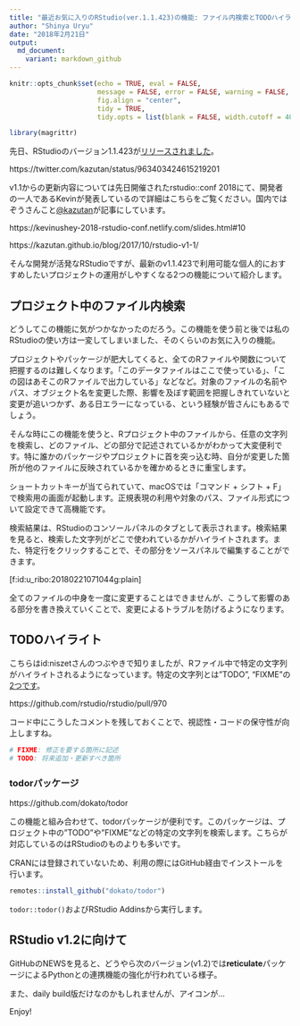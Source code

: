 ```yaml
---
title: "最近お気に入りのRStudio(ver.1.1.423)の機能: ファイル内検索とTODOハイライト"
author: "Shinya Uryu"
date: "2018年2月21日"
output: 
  md_document:
    variant: markdown_github
---
```


```r
knitr::opts_chunk$set(echo = TRUE, eval = FALSE, 
                      message = FALSE, error = FALSE, warning = FALSE,
                      fig.align = "center",
                      tidy = TRUE,
                      tidy.opts = list(blank = FALSE, width.cutoff = 40))
```

```r
library(magrittr)
```

先日、RStudioのバージョン1.1.423が[リリースされました](https://www.rstudio.com/products/rstudio/release-notes/)。

https://twitter.com/kazutan/status/963403424615219201

v1.1からの更新内容については先日開催されたrstudio::conf 2018にて、開発者の一人であるKevinが発表しているので詳細はこちらをご覧ください。国内ではぞうさんこと[@kazutan](https://twitter.com/kazutan)が記事にしています。

https://kevinushey-2018-rstudio-conf.netlify.com/slides.html#10

https://kazutan.github.io/blog/2017/10/rstudio-v1-1/

そんな開発が活発なRStudioですが、最新のv1.1.423で利用可能な個人的におすすめしたいプロジェクトの運用がしやすくなる2つの機能について紹介します。

## プロジェクト中のファイル内検索

どうしてこの機能に気がつかなかったのだろう。この機能を使う前と後では私のRStudioの使い方は一変してしまいました、そのくらいのお気に入りの機能。

プロジェクトやパッケージが肥大してくると、全てのRファイルや関数について把握するのは難しくなります。「このデータファイルはここで使っている」、「この図はあそこのRファイルで出力している」などなど。対象のファイルの名前やパス、オブジェクト名を変更した際、影響を及ぼす範囲を把握しきれていないと変更が追いつかず、ある日エラーになっている、という経験が皆さんにもあるでしょう。

そんな時にこの機能を使うと、Rプロジェクト中のファイルから、任意の文字列を検索し、どのファイル、どの部分で記述されているかがわかって大変便利です。特に誰かのパッケージやプロジェクトに首を突っ込む時、自分が変更した箇所が他のファイルに反映されているかを確かめるときに重宝します。

ショートカットキーが当てられていて、macOSでは「コマンド + シフト + F」で検索用の画面が起動します。正規表現の利用や対象のパス、ファイル形式について設定できて高機能です。

検索結果は、RStudioのコンソールパネルのタブとして表示されます。検索結果を見ると、検索した文字列がどこで使われているかがハイライトされます。また、特定行をクリックすることで、その部分をソースパネルで編集することができます。

[f:id:u_ribo:20180221071044g:plain]

全てのファイルの中身を一度に変更することはできませんが、こうして影響のある部分を書き換えていくことで、変更によるトラブルを防げるようになります。

## TODOハイライト

こちらはid:niszetさんのつぶやきで知りましたが、Rファイル中で特定の文字列がハイライトされるようになっています。特定の文字列とは"TODO", "FIXME"の[2つです](https://github.com/rstudio/rstudio/blob/2f61e0197d53f8db70bc0fd1f52d2595bae31e11/src/gwt/acesupport/acemode/r_highlight_rules.js#L229-L233)。

https://github.com/rstudio/rstudio/pull/970

コード中にこうしたコメントを残しておくことで、視認性・コードの保守性が向上しますね。

```r
# FIXME: 修正を要する箇所に記述
# TODO: 将来追加・更新すべき箇所
```

### todorパッケージ

https://github.com/dokato/todor

この機能と組み合わせて、todorパッケージが便利です。このパッケージは、プロジェクト中の"TODO"や"FIXME"などの特定の文字列を検索します。こちらが対応しているのはRStudioのものよりも多いです。

CRANには登録されていないため、利用の際にはGitHub経由でインストールを行います。

```r
remotes::install_github("dokato/todor")
```

`todor::todor()`およびRStudio Addinsから実行します。


## RStudio v1.2に向けて

GitHubのNEWSを見ると、どうやら次のバージョン(v1.2)では**reticulate**パッケージによるPythonとの連携機能の強化が行われている様子。

また、daily build版だけなのかもしれませんが、アイコンが...

Enjoy!
